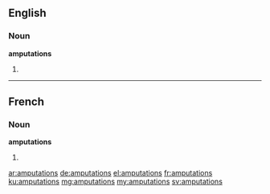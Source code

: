 ==English==

===Noun===
'''amputations'''

# {{plural of|amputation}}

----

==French==

===Noun===
'''amputations''' {{f-p}}

# {{plural of|amputation|lang=fr}}

[[ar:amputations]]
[[de:amputations]]
[[el:amputations]]
[[fr:amputations]]
[[ku:amputations]]
[[mg:amputations]]
[[my:amputations]]
[[sv:amputations]]